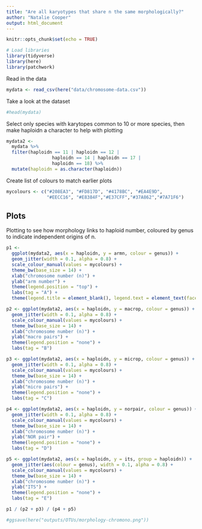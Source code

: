 ```yaml
---
title: "Are all karyotypes that share n the same morphologically?"
author: "Natalie Cooper"
output: html_document
---
```


```r
knitr::opts_chunk$set(echo = TRUE)
```

```r
# Load libraries
library(tidyverse)
library(here)
library(patchwork)
```

Read in the data
```r
mydata <- read_csv(here("data/chromosome-data.csv"))
```

Take a look at the dataset
```r
#head(mydata)
```

Select only species with karytopes common to 10 or more species, then make haploidn a character to help with plotting
```r
mydata2 <- 
  mydata %>%
  filter(haploidn == 11 | haploidn == 12 |
                 haploidn == 14 | haploidn == 17 |
                 haploidn == 18) %>%
  mutate(haploidn = as.character(haploidn))
```

Create list of colours to match earlier plots
```r
mycolours <- c("#208EA3", "#FD817D", "#4178BC", "#EA4E9D", 
               "#EECC16", "#E8384F","#E37CFF","#37A862","#7A71F6")
```
## Plots

Plotting to see how morphology links to haploid number, coloured by genus to indicate independent origins of n.

```r
p1 <- 
  ggplot(mydata2, aes(x = haploidn, y = armn, colour = genus)) +
  geom_jitter(width = 0.1, alpha = 0.8) +
  scale_colour_manual(values = mycolours) +
  theme_bw(base_size = 14) +
  xlab("chromosome number (n)") +
  ylab("arm number") +
  theme(legend.position = "top") +
  labs(tag = "A") +
  theme(legend.title = element_blank(), legend.text = element_text(face = "italic"))

p2 <- ggplot(mydata2, aes(x = haploidn, y = macrop, colour = genus)) +
  geom_jitter(width = 0.1, alpha = 0.8) +
  scale_colour_manual(values = mycolours) +
  theme_bw(base_size = 14) +
  xlab("chromosome number (n)") +
  ylab("macro pairs") +
  theme(legend.position = "none") +
  labs(tag = "B")

p3 <- ggplot(mydata2, aes(x = haploidn, y = microp, colour = genus)) +
  geom_jitter(width = 0.1, alpha = 0.8) +
  scale_colour_manual(values = mycolours) +
  theme_bw(base_size = 14) +
  xlab("chromosome number (n)") +
  ylab("micro pairs") +
  theme(legend.position = "none") +
  labs(tag = "C")

p4 <- ggplot(mydata2, aes(x = haploidn, y = norpair, colour = genus)) +
  geom_jitter(width = 0.1, alpha = 0.8) +
  scale_colour_manual(values = mycolours) +
  theme_bw(base_size = 14) +
  xlab("chromosome number (n)") +
  ylab("NOR pair") +
  theme(legend.position = "none") +
  labs(tag = "D")

p5 <- ggplot(mydata2, aes(x = haploidn, y = its, group = haploidn)) +
  geom_jitter(aes(colour = genus), width = 0.1, alpha = 0.8) +
  scale_colour_manual(values = mycolours) +
  theme_bw(base_size = 14) +
  xlab("chromosome number (n)") +
  ylab("ITS") +
  theme(legend.position = "none") +
  labs(tag = "E")

p1 / (p2 + p3) / (p4 + p5)

#ggsave(here("outputs/OTUs/morphology-chromono.png"))
```


